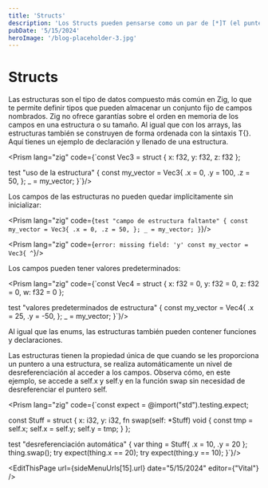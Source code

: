 ```yaml
---
title: 'Structs'
description: 'Los Structs pueden pensarse como un par de [*]T (el puntero a los datos) y un usize (el conteo de elementos). Su sintaxis es []T, donde T es el tipo hijo. Los Structs se utilizan ampliamente en Zig cuando necesitas operar sobre cantidades arbitrarias de datos. Los Structs tienen los mismos atributos que los punteros, lo que significa que también existen Structs constantes. Los bucles for también operan sobre Structs. Las literales de cadena en Zig se convierten en []const u8.'
pubDate: '5/15/2024'
heroImage: '/blog-placeholder-3.jpg'
---
```



<div class="flex flex-col gap-y-5 text-white py-8">
<h1 class="text-white py-8">Structs</h1>

Las estructuras son el tipo de datos compuesto más común en Zig, lo que te permite definir tipos que pueden almacenar un conjunto fijo de campos nombrados. Zig no ofrece garantías sobre el orden en memoria de los campos en una estructura o su tamaño. Al igual que con los arrays, las estructuras también se construyen de forma ordenada con la sintaxis <span class="bg-gray-800 rounded-md px-2 text-purple-400">T\{}</span>. Aquí tienes un ejemplo de declaración y llenado de una estructura.

<Prism lang="zig" code={`const Vec3 = struct { x: f32, y: f32, z: f32 };

test "uso de la estructura" {
    const my_vector = Vec3{
        .x = 0,
        .y = 100,
        .z = 50,
    };
    _ = my_vector;
}`}/>

Los campos de las estructuras no pueden quedar implícitamente sin inicializar:

<Prism lang="zig" code={`test "campo de estructura faltante" {
    const my_vector = Vec3{
        .x = 0,
        .z = 50,
    };
    _ = my_vector;
}`}/>

<Prism lang="zig" code={`error: missing field: 'y'
    const my_vector = Vec3{
                        ^`}/>

Los campos pueden tener valores predeterminados:

<Prism lang="zig" code={`const Vec4 = struct { x: f32 = 0, y: f32 = 0, z: f32 = 0, w: f32 = 0 };

test "valores predeterminados de estructura" {
    const my_vector = Vec4{
        .x = 25,
        .y = -50,
    };
    _ = my_vector;
}`}/>

Al igual que las enums, las estructuras también pueden contener funciones y declaraciones.

Las estructuras tienen la propiedad única de que cuando se les proporciona un puntero a una estructura, se realiza automáticamente un nivel de desreferenciación al acceder a los campos. Observa cómo, en este ejemplo, se accede a <span class="bg-gray-800 rounded-md px-2 text-purple-400">self.x</span> y <span class="bg-gray-800 rounded-md px-2 text-purple-400">self.y</span> en la función swap sin necesidad de desreferenciar el puntero self.

<Prism lang="zig" code={`const expect = @import("std").testing.expect;

const Stuff = struct {
    x: i32,
    y: i32,
    fn swap(self: *Stuff) void {
        const tmp = self.x;
        self.x = self.y;
        self.y = tmp;
    }
};

test "desreferenciación automática" {
    var thing = Stuff{ .x = 10, .y = 20 };
    thing.swap();
    try expect(thing.x == 20);
    try expect(thing.y == 10);
}`}/>

<EditThisPage url={sideMenuUrls[15].url} date="5/15/2024" editor={"Vital"} />

<div class="flex w-full justify-between space-x-8 place-content-center">
    <NextButton text={sideMenuUrls[14].label} subText="Anterior" isRight={false} url={sideMenuUrls[14].url}/>
    <NextButton text={sideMenuUrls[16].label} subText="Siguiente" isRight={true} url={sideMenuUrls[16].url}/>
</div>
</div>
